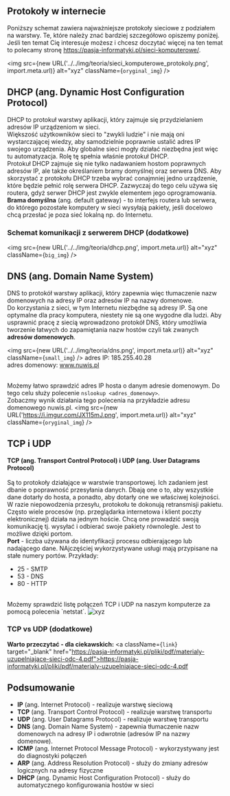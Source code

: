 
## Protokoły w internecie

Poniższy schemat zawiera najważniejsze protokoły sieciowe z podziałem na warstwy. Te, które należy znać bardziej szczegółowo opiszemy poniżej. Jeśli ten temat Cię interesuje możesz i chcesz doczytać więcej na ten temat to polecamy stronę https://pasja-informatyki.pl/sieci-komputerowe/.


<img src={new URL('../../img/teoria/sieci_komputerowe_protokoly.png', import.meta.url)} alt="xyz" className={`oryginal_img`} />

## DHCP (ang. Dynamic Host Configuration Protocol)
DHCP to protokuł warstwy aplikacji, który zajmuje się przydzielaniem adresów IP urządzeniom w sieci.
<br/>
Większość użytkowników sieci to "zwykli ludzie" i nie mają oni wystarczającej wiedzy, aby samodzielnie poprawnie ustalić adres IP swojego urządzenia.
Aby globalne sieci mogły działać niezbędna jest więc tu automatyzacja. Rolę tę spełnia właśnie protokuł DHCP. 
<br/>
Protokuł DHCP zajmuje się nie tylko nadawaniem hostom poprawnych adresów IP, ale także określaniem bramy domyślnej oraz serwera DNS.
Aby skorzystać z protokołu DHCP trzeba wybrać conajmniej jedno urządzenie, które będzie pełnić rolę serwera DHCP. Zazwyczaj do tego celu używa się 
routera, gdyż serwer DHCP jest zwykle elementem jego oprogramowania.
<br/>
<b>Brama domyślna</b> (ang. default gateway) - to interfejs routera lub serwera, do którego pozostałe komputery w sieci wysyłają pakiety, jeśli docelowo chcą 
przesłać je poza sieć lokalną np. do Internetu.

### Schemat komunikacji z serwerem DHCP (dodatkowe)
<img src={new URL('../../img/teoria/dhcp.png', import.meta.url)} alt="xyz" className={`big_img`} />


## DNS (ang. Domain Name System)
DNS to protokół warstwy aplikacji, który zapewnia więc tłumaczenie nazw domenowych na adresy IP oraz adresów IP na nazwy domenowe.
<br/>
Do korzystania z sieci, w tym Internetu niezbędne są adresy IP. Są one optymalne dla pracy komputera, niestety nie są one wygodne dla ludzi. 
Aby usprawnić pracę z siecią wprowadzono protokół DNS, który umożliwia tworzenie łatwych do zapamiętania nazw hostów czyli tak zwanych <b>adresów domenowych</b>.

<img src={new URL('../../img/teoria/dns.png', import.meta.url)} alt="xyz" className={`small_img`} />
adres IP: 185.255.40.28 <br/>
adres domenowy: www.nuwis.pl<br/><br/>

Możemy łatwo sprawdzić adres IP hosta o danym adresie domenowym. Do tego celu służy polecenie `nslookup <adres_domenowy>`. <br/>
Zobaczmy wynik działania tego polecenia na przykładzie adresu domenowego nuwis.pl.
<img src={new URL('https://i.imgur.com/JX115mJ.png', import.meta.url)} alt="xyz" className={`oryginal_img`} />

## TCP i UDP
<b>TCP (ang. Transport Control Protocol) i UDP (ang. User Datagrams Protocol)</b> <br/><br/>
Są to protokoły działające w warstwie transportowej. Ich zadaniem jest dbanie o poprawność przesyłania danych. Dbają one o to, aby
wszystkie dane dotarły do hosta, a ponadto, aby dotarły one we właściwej kolejności. W razie niepowodzenia przesyłu, protokołu te dokonują 
retransmisji pakietu.
Często wiele procesów (np. przeglądarka internetowa i klient poczty elektronicznej) działa na jednym hoście. 
Chcą one prowadzić swoją komunikację tj. wysyłać i odbierać swoje pakiety równolegle. Jest to możliwe dzięki portom.
<br/>
<b>Port</b> - liczba używana do identyfikacji procesu odbierającego lub nadającego dane. NAjczęściej wykorzystywane usługi mają przypisane na
stałe numery portów. Przykłady:

* 25 - SMTP
* 53 - DNS
* 80 - HTTP

<br/>
Możemy sprawdzić listę połączeń TCP i UDP na naszym komputerze za pomocą polecenia `netstat`.
<img src={new URL('https://i.imgur.com/1XildYF.png', import.meta.url)} alt="xyz" className={`oryginal_img`} />

### TCP vs UDP (dodatkowe)
<Table
    header = {[" ", "TCP", "UDP"]}
    data = {[
                ["nazewnictwo", "segment", "datagram"],
                ["szybkość", "wolniejsze", "szybkie"],
                ["niezawodność", "'best effort'", "brak gwarancji"],
                ["zastosowania", "FTP*, wyszukiwarka internetowa, mail", "streaming, gry"],
            ]}
/>


<b>Warto przeczytać - dla ciekawskich:</b> <a className={`link`} target="_blank" href="https://pasja-informatyki.pl/pliki/pdf/materialy-uzupelniajace-sieci-odc-4.pdf">https://pasja-informatyki.pl/pliki/pdf/materialy-uzupelniajace-sieci-odc-4.pdf</a>


## Podsumowanie

* **IP** (ang. Internet Protocol) - realizuje warstwę sieciową
* **TCP** (ang. Transport Control Protocol) - realizuje warstwę transportu
* **UDP** (ang. User Datagrams Protocol) - realizuje warstwę transportu
* **DNS** (ang. Domain Name System) - zapewnia tłumaczenie nazw domenowych na adresy IP i odwrotnie (adresów IP na nazwy domenowe).
* **ICMP** (ang. Internet Protocol Message Protocol) - wykorzystywany jest do diagnostyki połączeń
* **ARP** (ang. Address Resolution Protocol) - służy do zmiany adresów logicznych na adresy fizyczne
* **DHCP** (ang. Dynamic Host Configuration Protocol) - służy do automatycznego konfigurowania hostów w sieci






